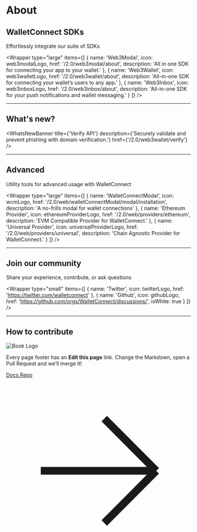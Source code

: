 
# About

<Banner />

## WalletConnect SDKs

Effortlessly integrate our suite of SDKs

<Wrapper
  type="large"
  items={[
    {
      name: 'Web3Modal',
      icon: web3modalLogo,
      href: '/2.0/web3modal/about',
      description: 'All in one SDK for connecting your app to your wallet.'
    },
    {
      name: 'Web3Wallet',
      icon: web3walletLogo,
      href: '/2.0/web3wallet/about',
      description: 'All-in-one SDK for connecting your wallet’s users to any app.'
    },
    {
      name: 'Web3Inbox',
      icon: web3inboxLogo,
      href: '/2.0/web3inbox/about',
      description: 'All-in-one SDK for your push notifications and wallet messaging.'
    }
  ]}
/>

<hr className="home__divider" />

## What's new?

<WhatsNewBanner
  title={'Verify API'}
  description={'Securely validate and prevent phishing with domain verification.'}
  href={'/2.0/web3wallet/verify'}
/>

<hr className="home__divider" />

## Advanced

Utility tools for advanced usage with WalletConnect

<Wrapper
  type="large"
  items={[
    {
      name: 'WalletConnectModal',
      icon: wcmLogo,
      href: '/2.0/web/walletConnectModal/modal/installation',
      description: 'A no-frills modal for wallet connections'
    },
    {
      name: 'Ethereum Provider',
      icon: ethereumProviderLogo,
      href: '/2.0/web/providers/ethereum',
      description: 'EVM Compatible Provider for WalletConnect.'
    },
    {
      name: 'Universal Provider',
      icon: universalProviderLogo,
      href: '/2.0/web/providers/universal',
      description: 'Chain Agnostic Provider for WalletConnect.'
    }
  ]}
/>

<hr className="home__divider" />

## Join our community

Share your experience, contribute, or ask questions

<Wrapper
  type="small"
  items={[
    {
      name: 'Twitter',
      icon: twitterLogo,
      href: 'https://twitter.com/walletconnect'
    },
    {
      name: 'Github',
      icon: githubLogo,
      href: 'https://github.com/orgs/WalletConnect/discussions/',
      isWhite: true
    }
  ]}
/>

<hr className="home__divider" />

## How to contribute

<div className="home__contribute">
  <div className="home__contribute--heading">
    <img src={bookLogo} alt="Book Logo" />
    <p className="home__contribute--text">
      Every page footer has an <strong>Edit this page</strong> link. Change the Markdown, open a
      Pull Request and we’ll merge it!
    </p>
  </div>
  <a href="https://github.com/WalletConnect/walletconnect-docs/" target="_blank">
    Docs Repo
    <svg
      xmlns="http://www.w3.org/2000/svg"
      fill="none"
      viewBox="0 0 24 24"
      strokeWidth={2}
      stroke="currentColor"
    >
      <path
        strokeLinecap="round"
        strokeLinejoin="round"
        d="M4.5 12h15m0 0l-6.75-6.75M19.5 12l-6.75 6.75"
      />
    </svg>
  </a>
</div>
